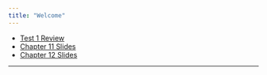 ```yaml
---
title: "Welcome"
---
```




* [Test 1 Review](./Slides/ReviewTest1.html)
* [Chapter 11 Slides](./Slides/Chapter11.html) 
* [Chapter 12 Slides](./Slides/Chapter12.html)



* * *